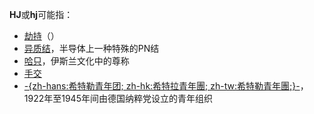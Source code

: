 '''HJ'''或'''hj'''可能指：
*[[劫持|劫持]]（{{lang-en|Hijack}}）
*[[异质结|异质结]]，半导体上一种特殊的PN结
*[[哈只|哈只]]，伊斯兰文化中的尊称
*[[手交|手交]]
*[[希特拉青年團|-{zh-hans:希特勒青年团; zh-hk:希特拉青年團; zh-tw:希特勒青年團;}-]]，1922年至1945年间由德国纳粹党设立的青年组织

{{消歧义|cat=二字拉丁字母缩写消歧义}}